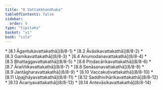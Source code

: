 ```yaml
---
title: "8 Vattakkhandhaka"
tableOfContents: false
sidebar:
  order: 9
type: "tipitaka"
basket: "vi"
book: "cula"
---
```



<DynamicBreadcrumb />



<TableOfContents book="cula" section="8">
* [8.1 Āgantukavattakathā](8/8-1)
* [8.2 Āvāsikavattakathā](8/8-2)
* [8.3 Gamikavattakathā](8/8-3)
* [8.4 Anumodanavattakathā](8/8-4)
* [8.5 Bhattaggavattakathā](8/8-5)
* [8.6 Piṇḍacārikavattakathā](8/8-6)
* [8.7 Āraññikavattakathā](8/8-7)
* [8.8 Senāsanavattakathā](8/8-8)
* [8.9 Jantāgharavattakathā](8/8-9)
* [8.10 Vaccakuṭivattakathā](8/8-10)
* [8.11 Upajjhāyavattakathā](8/8-11)
* [8.12 Saddhivihārikavattakathā](8/8-12)
* [8.13 Ācariyavattakathā](8/8-13)
* [8.14 Antevāsikavattakathā](8/8-14)
</TableOfContents>